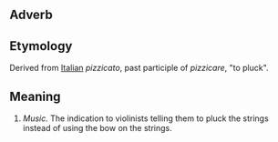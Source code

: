 == Adverb ==

== Etymology ==

Derived from [[Italian]] ''pizzicato'', past participle of ''pizzicare'', "to pluck".

== Meaning ==

#''Music.'' The indication to violinists telling them to pluck the strings instead of using the bow on the strings.